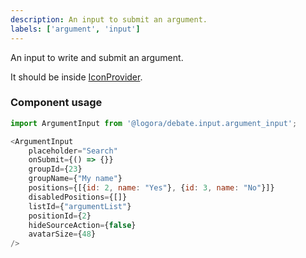 ```yaml
---
description: An input to submit an argument.
labels: ['argument', 'input']
---
```


An input to write and submit an argument.

It should be inside [IconProvider](https://bit.cloud/logora/debate/icons/icon_provider).

### Component usage

```js
import ArgumentInput from '@logora/debate.input.argument_input';
```

```js
<ArgumentInput 
    placeholder="Search"
    onSubmit={() => {}}
    groupId={23}
    groupName={"My name"}
    positions={[{id: 2, name: "Yes"}, {id: 3, name: "No"}]}
    disabledPositions={[]}
    listId={"argumentList"}
    positionId={2}
    hideSourceAction={false}
    avatarSize={48}
/>
```
